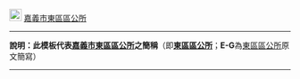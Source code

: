 [[File:Emblem of Chiayi City.svg|22px|border|嘉義市市徽]] [[嘉義市東區區公所]]<noinclude>
----
'''說明：此模板代表[[嘉義市東區區公所]]之簡稱'''（即'''[[嘉義市東區區公所|東區區公所]]'''；'''E-G'''為[[嘉義市東區區公所|東區區公所]]原文簡寫）
----
{{Chiayi City-all}}
[[Category:嘉義市模板|{{PAGENAME}}]]
</noinclude>